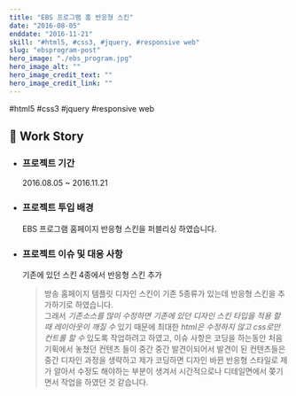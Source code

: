 ```yaml
---
title: "EBS 프로그램 홈 반응형 스킨"
date: "2016-08-05"
enddate: "2016-11-21"
skill: "#html5, #css3, #jquery, #responsive web"
slug: "ebsprogram-post"
hero_image: "./ebs_program.jpg"
hero_image_alt: ""
hero_image_credit_text: ""
hero_image_credit_link: ""
---
```


<div className="badge-wrap">
  <span className="badge badge-html">#html5</span>
  <span className="badge badge-css">#css3</span>
  <span className="badge badge-javscript">#jquery</span>
  <span className="badge badge-rwd">#responsive web</span>
</div>

## 🎤 Work Story

- ### 프로젝트 기간

  2016.08.05 ~ 2016.11.21

- ### 프로젝트 투입 배경

  EBS 프로그램 홈페이지 반응형 스킨을 퍼블리싱 하였습니다.

- ### 프로젝트 이슈 및 대응 사항

  기존에 있던 스킨 4종에서 반응형 스킨 추가

  > 방송 홈페이지 템플릿 디자인 스킨이 기존 5종류가 있는데 반응형 스킨을 추가하기로 하였습니다. <br/>그래서 _기존소스를 많이 수정하면 기존에 있던 디자인 스킨 타입을 적용 할 때 레이아웃이 깨질 수_ 있기 때문에 최대한 _html은 수정하지 않고 css로만 컨트롤 할 수_ 있도록 작업하려고 하였고, 이슈 사항은 코딩을 하는동안 처음 기획에서 놓쳤던 컨텐츠 들이 중간 중간 발견이되어서 발견이 된 컨텐츠들은 중간 디자인 과정을 생략하고 제가 코딩하면 디자인 바뀐 반응형 스타일로 제가 알아서 수정도 해야하는 부분이 생겨서 시간적으로나 디테일면에서 쫒기면서 작업을 하였던 것 같습니다.
